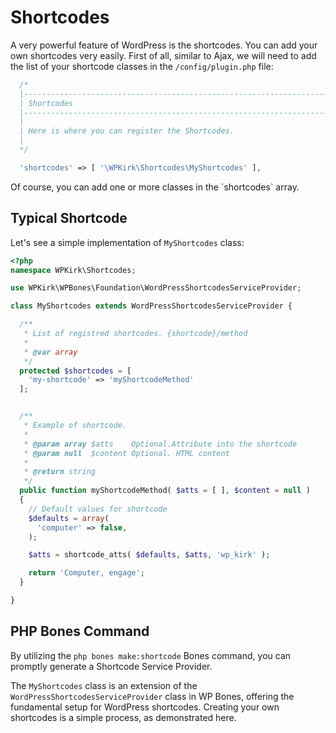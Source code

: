 
# Shortcodes

A very powerful feature of WordPress is the shortcodes. You can add your own shortcodes very easily. First of all, similar to Ajax, we will need to add the list of your shortcode classes in the `/config/plugin.php` file:

```php filename="config/plugin.php" copy
  /*
  |--------------------------------------------------------------------------
  | Shortcodes
  |--------------------------------------------------------------------------
  |
  | Here is where you can register the Shortcodes.
  |
  */

  'shortcodes' => [ '\WPKirk\Shortcodes\MyShortcodes' ],
```
<Callout>
Of course, you can add one or more classes in the `shortcodes` array.
</Callout>

## Typical Shortcode

Let's see a simple implementation of `MyShortcodes` class:

```php filename="/plugin/Shortcodes/MyShortcodes.php" copy
<?php
namespace WPKirk\Shortcodes;

use WPKirk\WPBones\Foundation\WordPressShortcodesServiceProvider;

class MyShortcodes extends WordPressShortcodesServiceProvider {

  /**
   * List of registred shortcodes. {shortcode}/method
   *
   * @var array
   */
  protected $shortcodes = [
    'my-shortcode' => 'myShortcodeMethod'
  ];


  /**
   * Example of shortcode.
   *
   * @param array $atts    Optional.Attribute into the shortcode
   * @param null  $content Optional. HTML content
   *
   * @return string
   */
  public function myShortcodeMethod( $atts = [ ], $content = null )
  {
    // Default values for shortcode
    $defaults = array(
      'computer' => false,
    );

    $atts = shortcode_atts( $defaults, $atts, 'wp_kirk' );

    return 'Computer, engage';
  }

}
```

## PHP Bones Command

By utilizing the `php bones make:shortcode` Bones command, you can promptly generate a Shortcode Service Provider.

The `MyShortcodes` class is an extension of the `WordPressShortcodesServiceProvider` class in WP Bones, offering the fundamental setup for WordPress shortcodes. Creating your own shortcodes is a simple process, as demonstrated here.
